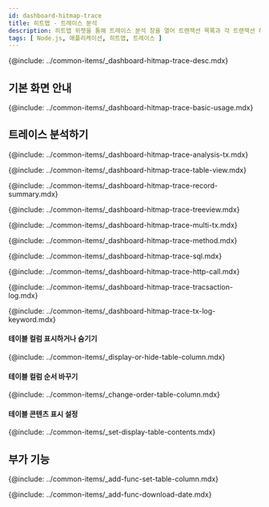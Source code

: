 ```yaml
---
id: dashboard-hitmap-trace
title: 히트맵 - 트레이스 분석
description: 히트맵 위젯을 통해 트레이스 분석 창을 열어 트랜잭션 목록과 각 트랜잭션 하위의 스텝 정보를 한 번에 확인할 수 있습니다.
tags: [ Node.js, 애플리케이션, 히트맵, 트레이스 ]
---
```


<!-- 개요-->
{@include: ../common-items/_dashboard-hitmap-trace-desc.mdx}

## 기본 화면 안내

{@include: ../common-items/_dashboard-hitmap-trace-basic-usage.mdx} 


## 트레이스 분석하기

{@include: ../common-items/_dashboard-hitmap-trace-analysis-tx.mdx}

<!--### 테이블 뷰-->
{@include: ../common-items/_dashboard-hitmap-trace-table-view.mdx} 


<!--### 레코드 요약-->
{@include: ../common-items/_dashboard-hitmap-trace-record-summary.mdx} 


<!--### 트리뷰-->
{@include: ../common-items/_dashboard-hitmap-trace-treeview.mdx} 


<!--### 멀티 트랜잭션-->
{@include: ../common-items/_dashboard-hitmap-trace-multi-tx.mdx} 


<!--### 메소드 요약-->
{@include: ../common-items/_dashboard-hitmap-trace-method.mdx} 


<!--### SQL 요약-->
{@include: ../common-items/_dashboard-hitmap-trace-sql.mdx} 


<!--### HTTP Call 요약-->
{@include: ../common-items/_dashboard-hitmap-trace-http-call.mdx} 


<!--### 트랜잭션 로그-->
{@include: ../common-items/_dashboard-hitmap-trace-tracsaction-log.mdx} 


<!--#### 키워드 하이라이트 설정하기, 삭제-->
{@include: ../common-items/_dashboard-hitmap-trace-tx-log-keyword.mdx} 

#### 테이블 컬럼 표시하거나 숨기기

{@include: ../common-items/_display-or-hide-table-column.mdx} 

#### 테이블 컬럼 순서 바꾸기

{@include: ../common-items/_change-order-table-column.mdx} 

#### 테이블 콘텐츠 표시 설정

{@include: ../common-items/_set-display-table-contents.mdx} 


## 부가 기능

<!--### 테이블 컬럼 설정하기 set-table-column-->
{@include: ../common-items/_add-func-set-table-column.mdx} 


<!--### 조회 데이터 다운로드-->
{@include: ../common-items/_add-func-download-date.mdx} 
